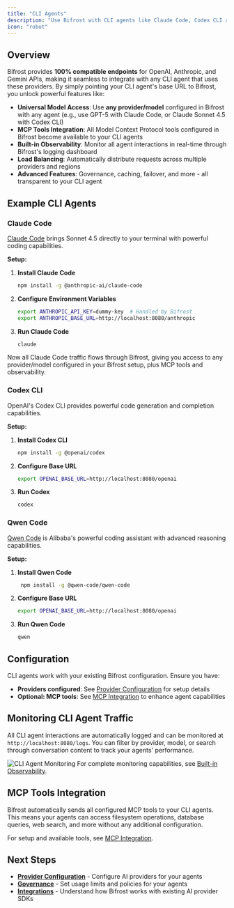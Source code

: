 ```yaml
---
title: "CLI Agents"
description: "Use Bifrost with CLI agents like Claude Code, Codex CLI and Qwen Code by just changing the base URL and unlock advanced features."
icon: "robot"
---
```


## Overview

Bifrost provides **100% compatible endpoints** for OpenAI, Anthropic, and Gemini APIs, making it seamless to integrate with any CLI agent that uses these providers. By simply pointing your CLI agent's base URL to Bifrost, you unlock powerful features like:

- **Universal Model Access**: Use **any provider/model** configured in Bifrost with any agent (e.g., use GPT-5 with Claude Code, or Claude Sonnet 4.5 with Codex CLI)
- **MCP Tools Integration**: All Model Context Protocol tools configured in Bifrost become available to your CLI agents
- **Built-in Observability**: Monitor all agent interactions in real-time through Bifrost's logging dashboard
- **Load Balancing**: Automatically distribute requests across multiple providers and regions
- **Advanced Features**: Governance, caching, failover, and more - all transparent to your CLI agent

## Example CLI Agents

### Claude Code

[Claude Code](https://www.claude.com/product/claude-code) brings Sonnet 4.5 directly to your terminal with powerful coding capabilities.

**Setup:**

1. **Install Claude Code**
   ```bash
   npm install -g @anthropic-ai/claude-code
   ```

2. **Configure Environment Variables**
   ```bash
   export ANTHROPIC_API_KEY=dummy-key  # Handled by Bifrost
   export ANTHROPIC_BASE_URL=http://localhost:8080/anthropic
   ```

3. **Run Claude Code**
   ```bash
   claude
   ```

Now all Claude Code traffic flows through Bifrost, giving you access to any provider/model configured in your Bifrost setup, plus MCP tools and observability.

### Codex CLI

OpenAI's Codex CLI provides powerful code generation and completion capabilities.

**Setup:**

1. **Install Codex CLI**
   ```bash
   npm install -g @openai/codex
   ```

2. **Configure Base URL**
   ```bash
   export OPENAI_BASE_URL=http://localhost:8080/openai
   ```

3. **Run Codex**
   ```bash
   codex
   ```

### Qwen Code

[Qwen Code](https://github.com/QwenLM/qwen-code) is Alibaba's powerful coding assistant with advanced reasoning capabilities.

**Setup:**

1. **Install Qwen Code**
   ```bash
    npm install -g @qwen-code/qwen-code
   ```

2. **Configure Base URL**
   ```bash
   export OPENAI_BASE_URL=http://localhost:8080/openai
   ```

3. **Run Qwen Code**
   ```bash
   qwen
   ```

## Configuration

CLI agents work with your existing Bifrost configuration. Ensure you have:

- **Providers configured**: See [Provider Configuration](./provider-configuration) for setup details
- **Optional: MCP tools**: See [MCP Integration](../../features/mcp) to enhance agent capabilities

## Monitoring CLI Agent Traffic

All CLI agent interactions are automatically logged and can be monitored at `http://localhost:8080/logs`. You can filter by provider, model, or search through conversation content to track your agents' performance.

![CLI Agent Monitoring](../../media/ui-live-log-stream.gif)
For complete monitoring capabilities, see [Built-in Observability](../../features/observability/default).

## MCP Tools Integration

Bifrost automatically sends all configured MCP tools to your CLI agents. This means your agents can access filesystem operations, database queries, web search, and more without any additional configuration.

For setup and available tools, see [MCP Integration](../../features/mcp).

## Next Steps

- **[Provider Configuration](./provider-configuration)** - Configure AI providers for your agents
- **[Governance](../../features/governance)** - Set usage limits and policies for your agents
- **[Integrations](../../integrations/what-is-an-integration)** - Understand how Bifrost works with existing AI provider SDKs